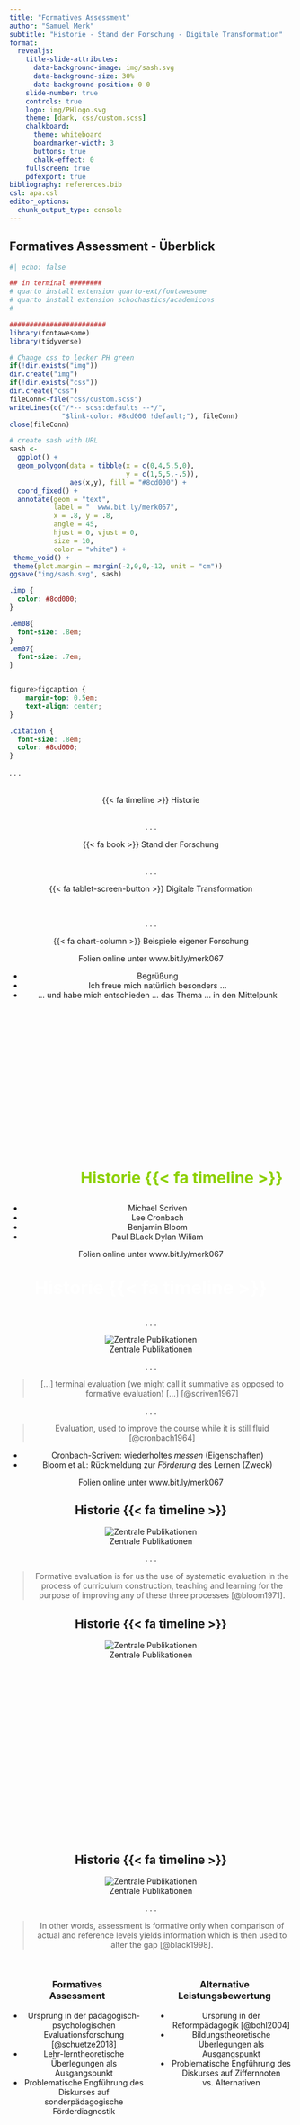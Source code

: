 ```yaml
---
title: "Formatives Assessment"
author: "Samuel Merk"
subtitle: "Historie - Stand der Forschung - Digitale Transformation"
format: 
  revealjs:
    title-slide-attributes:
      data-background-image: img/sash.svg
      data-background-size: 30%
      data-background-position: 0 0
    slide-number: true
    controls: true
    logo: img/PHlogo.svg
    theme: [dark, css/custom.scss]
    chalkboard:
      theme: whiteboard
      boardmarker-width: 3
      buttons: true
      chalk-effect: 0
    fullscreen: true
    pdfexport: true
bibliography: references.bib
csl: apa.csl
editor_options: 
  chunk_output_type: console
---
```



## Formatives Assessment - Überblick {.center}

```r
#| echo: false

## in terminal ########
# quarto install extension quarto-ext/fontawesome
# quarto install extension schochastics/academicons
#

########################
library(fontawesome)
library(tidyverse)

# Change css to lecker PH green
if(!dir.exists("img"))
dir.create("img")
if(!dir.exists("css"))
dir.create("css")
fileConn<-file("css/custom.scss")
writeLines(c("/*-- scss:defaults --*/",
             "$link-color: #8cd000 !default;"), fileConn)
close(fileConn)

# create sash with URL
sash <- 
  ggplot() + 
  geom_polygon(data = tibble(x = c(0,4,5.5,0),
                             y = c(1,5,5,-.5)),
               aes(x,y), fill = "#8cd000") + 
  coord_fixed() +
  annotate(geom = "text", 
           label = "  www.bit.ly/merk067", 
           x = .8, y = .8, 
           angle = 45,
           hjust = 0, vjust = 0,
           size = 10,
           color = "white") +
 theme_void() + 
 theme(plot.margin = margin(-2,0,0,-12, unit = "cm"))
ggsave("img/sash.svg", sash)
```

```css
.imp {
  color: #8cd000;
}

.em08{
  font-size: .8em;
}
.em07{
  font-size: .7em;
}


figure>figcaption {
    margin-top: 0.5em;
    text-align: center;
}

.citation {
  font-size: .8em;
  color: #8cd000;
}
```

. . .

<center>

<br> [{{< fa timeline >}}]{.imp} Historie\
<br>

. . .

<center>

[{{< fa book >}}]{.imp} Stand der Forschung\
<br>

. . .

<center>[{{< fa tablet-screen-button >}}]{.imp} Digitale Transformation</center>
<br>

. . .

<center>[{{< fa chart-column >}}]{.imp} Beispiele eigener Forschung</center>


::: footer
Folien online unter www.bit.ly/merk067
:::

::: notes
* Begrüßung
* Ich freue mich natürlich besonders ...
* ... und habe mich entschieden ... das Thema ... in den Mittelpunk
:::

## <!-- Historie--> {auto-animate="true"}

::: {style="margin-top: 300px; font-size: 2em; font-weight: bold; color:#8cd000; margin-left: 110px;"}
[Historie {{< fa timeline >}}]{.imp}
:::

::: notes
* Michael Scriven
* Lee Cronbach
* Benjamin Bloom
* Paul BLack Dylan Wiliam
:::


::: footer
Folien online unter www.bit.ly/merk067
:::

## <!-- Historie--> {.smaller auto-animate="true"}

::: {style="margin-top: 0px;font-size: 2.3em; font-weight: bold; color:#ffffff; margin-left: 0px;"}
Historie {{< fa timeline >}}
:::

. . . 

<center>
![Zentrale Publikationen](img/timeline_cronbach_scriven.png){fig.align="center"}
</center>

. . . 

> [...] terminal evaluation (we might call it summative as opposed to formative evaluation) [...] [@scriven1967]

. . . 

> Evaluation, used to improve the course while it is still fluid [@cronbach1964]

::: notes
* Cronbach-Scriven: wiederholtes *messen* (Eigenschaften)
* Bloom et al.: Rückmeldung zur *Förderung* des Lernen (Zweck)
:::


::: footer
Folien online unter www.bit.ly/merk067
:::


## Historie {{< fa timeline >}} {.smaller auto-animate="true"}
<center>
![Zentrale Publikationen](img/timeline_bloom2.png){fig.align="center"}
</center>

. . . 

> Formative evaluation is for us the use of systematic evaluation in the process of curriculum construction, teaching and learning for the purpose of improving any of these three processes [@bloom1971].


## Historie {{< fa timeline >}} {.smaller auto-animate="true"}
<center>
![Zentrale Publikationen](img/timeline_misanchuk.png){fig.align="center"}
<script src="https://cdn.wordart.com/wordart.min.js" async defer></script>
<div style="height:300px" data-wordart-src="https://cdn.wordart.com/json/7xj8vm7szv1e"></div>
</center>



## Historie {{< fa timeline >}} {.smaller auto-animate="true"}
<center>
![Zentrale Publikationen](img/timeline_full.png){fig.align="center"}
</center>

. . . 

> In other words, assessment is formative only when comparison of actual and reference levels yields information which is then used to alter the gap [@black1998].


## <!-- Vergleich FA Altern Leistungsbew --> {.smaller .center}
:::: {.columns}

::: {.column width="50%"}
### Formatives <br> Assessment
::: {.fragment fragment-index=2}
* Ursprung in der pädagogisch-psychologischen Evaluationsforschung [@schuetze2018]
* Lehr-lerntheoretische Überlegungen als Ausgangspunkt
* Problematische Engführung des Diskurses auf sonderpädagogische Förderdiagnostik
:::
:::

::: {.column width="50%"}
### Alternative Leistungsbewertung
::: {.fragment fragment-index=1}
* Ursprung in der Reformpädagogik [@bohl2004]
* Bildungstheoretische Überlegungen als Ausgangspunkt
* Problematische Engführung des Diskurses auf Ziffernnoten vs. Alternativen
:::
:::

::::


## <!-- Stand der Forschung --> {auto-animate="true"}

::: {style="margin-top: 262px; font-size: 2.2em; font-weight: bold; color:#8cd000; margin-left: 110px;"}
Stand der Forschung {{< fa book >}}
:::

## <!-- Stand der Forschung --> {.smaller auto-animate="true"}

::: {style="margin-top: 0px;font-size: 2.3em; font-weight: bold; color:#ffffff; margin-left: 0px;"}
Stand der Forschung {{< fa book >}}
:::

<br><br>
<center>
![Merkmale formativen Assessments nach Wiliam und Thompson [-@wiliam2008]](img/state_of_the_art_definition.png){fig.align="center"}
</center>

::: notes
* Schaut man in aktuelle Handbuchartikel ...
* nicht über einzelne Prozessmerkmale oder Zielsetzungen wie bei Scriven und Bloom
* sondern über ein Bündel von Merkmalen 
* das sich aus dem Kartesischen Produkt von Prozessschritten von Feedback mit den Akteuren ergibt.
:::

## Stand der Forschung {{< fa book >}} {.smaller}


### Überblicksarbeiten

:::: {.columns}

::: {.column width="50%"}
* Ältere Metaanalysen [@fuchs1986; @black1998] kommen zu sehr positiven Ergebnissen $(.4<d<.7)$
* Jüngere Überblicksarbeiten sind immer noch positiv aber konservativer [vgl. @dunn2009; @kingston2011; @mclaughlin2017]
* Als Moderatoren werden insbesondere das Fach und die Treatment-Art vorgeschlagen [@kingston2011] 
:::

::: {.column width="50%"}
::: {.fragment fragment-index=1}
```r
#| echo: false
#| fig-height: 5
#| fig-format: "svg"
#| fig-width: 5
#| fig-cap: "[Visualisierung der Effektstärken]{.center}"


library(tidyverse)
library(bayestestR)
library(ggdist)
library(hrbrthemes)

data <- tibble(
  `Summativ_Cohen's d = .4` = distribution_normal(100, 13),
  `Formativ_Cohen's d = .4` = distribution_normal(100, 13 + .4),
  `Summativ_Cohen's d = .7` = distribution_normal(100, 13),
  `Formativ_Cohen's d = .7` = distribution_normal(100, 13 + .7)) %>% 
  gather(Gruppe, Leistung) %>% 
  mutate(Effektstärke = str_sub(Gruppe, -14, -1),
         Gruppe = str_sub(Gruppe, 1, 8))


ggplot(data, aes(Leistung, Gruppe)) +
  #geom_dots(fill = "#8cd00050",
  #          color = "#8cd00000") + 
  stat_halfeye(fill = "#8cd00095",
               color = "white") +
  facet_wrap(~ Effektstärke, ncol = 1) +
  theme_modern_rc() + 
  ylab("") +
  theme(axis.line.x = element_blank(),
        axis.text.x = element_blank(),
        strip.text = element_text(color = "white"))
```
:::
:::

::::

::: notes
* d = .7 --> U3 76% oder Overlap = 73%
* d = .4 --> U3 66% oder Overlap = 84%
* $U_3 = \Phi(d)$
* $Overlap = 2\Phi(\frac{-|d|}{2})$
:::


## <!-- Digitale Transformation --> {auto-animate="true"}

::: {style="margin-top: 262px; font-size: 2.0em; font-weight: bold; color:#8cd000; margin-left: 110px;"}
Digitale Transformation {{< fa tablet-screen-button >}}
:::

## <!-- Digitale Transformation --> {.smaller auto-animate="true"}

::: {style="margin-top: 0px;font-size: 2.3em; font-weight: bold; color:#ffffff; margin-left: 0px;"}
Digitale Transformation {{< fa tablet-screen-button >}}
:::

* **Einerseits** ist digitale Technologie in Unterrichtssettings weder notwendige noch hinreichende Bedingung für (Lern-)Erfolg [@hamilton2016; @scheiter2019]

. . . 

* **Andererseits** sind digitalen Technologien [*Charakteristika*]{.imp} inhärent, welche die Umsetzung von formativem Assessment katalysieren können:
    * [*Echtzeitdatenverarbeitung*]{.imp} $\Rightarrow$ z.B. sofortiges Feedback
    * [*Multimedialität*]{.imp} $\Rightarrow$ z.B. neue Aufgabenformen
    * [*Skalierbarkeit*]{.imp} $\Rightarrow$ z.B. algorithmische Aufgabengenerierung
    * [*Vernetzung*]{.imp} $\Rightarrow$ z.B. zentrale Aufgabendatenbank für ein Bundesland
    * ...


## <!-- Beispiele eigener Forschung --> {auto-animate="true"}

::: {style="margin-top: 262px; font-size: 1.7em; font-weight: bold; color:#8cd000; margin-left: 110px;"}
Beispiele eigener Forschung {{< fa chart-column >}}
:::

## <!-- Studie 1 --> {.center}

![](img/study1.png){width=70% align=center}

## Studie 1 {.smaller .center}

. . . 

### (Explanative) Forschungsfrage

> We focused on how teachers can learn about the strengths and weaknesses of their class performance from statewide test data by investigating how sensitively, efficiently, and accurately they are able to judge the magnitude of mean differences. [@merk2023a]


::: r-stack
![](img/VERA_SS1.png){.fragment width="650"}

![](img/VERA_SS2.png){.fragment width="600"}
:::

. . . 

<center> Beispielrückmeldungen aus VERA 8 [@muller-rosigkeit2021]</center>


## Studie 1: Design & Materials {{< ai open-materials >}} {.smaller}

- Interaktive {{< fa brands r-project >}}-shiny app [@chang2016] mit ökologisch validen Daten [@jager2008]
- Alle in VERA-Rückmeldungen verwendete Grafiktypen in verschiedenen Effektstärken (within-person randomisiert) präsentiert *(stacked, clustered und facetted bar graphs, jitter graphs mit means, beeswarm graphs)*  
[![](img/Figure 1.png){ width="500"}](img/Figure 1.png){preview-link="true"}

. . . 

-   Zwei Ratingaufgaben:
    -   Um **Sensitivität** und **Effektivität** zu messen: *»Hat die dargestellte Klasse schwächer, in etwa gleich oder besser als die Schule bei VERA abgeschnitten?«*
    -   Um **Akkuratheit** zu messen: *»Bitte nehmen Sie, ausgehend von der Experteneinschätzung, eine Einordnung der Ergebnisse vor. \[...\]«*

::: footer
Alle Materialien offen lizensiert auf dem {{< ai osf >}} OSF unter https://osf.io/m2k9b
:::


## <!-- shinyapp -->  {background-iframe="https://sammerk.shinyapps.io/Unterschiede_einschaetzen/" background-interactive="true"}

## Studie 1: Ergebnisse - Akkuratheit 
<center>
![Abbildung aus Merk et al. [-@merk2023a]](img/Figure_8.svg){width=90%}
</center>

## Studie 1: Ergebnisse - Effektivität
<center>
![Abbildung aus Merk et al. [-@merk2023a]](img/Figure_3.png){width=75%}
</center>

## Studie 1: Ergebnisse - Sensitivität {.smaller}
<center>
![Abbildung aus Merk et al. [-@merk2023a]](img/Figure_6.svg){width=46%}
</center>


## Studie 1: Schlussfolgerungen - Limitationen {.smaller .center}
* Schlussfolgerungen:
    * Lehrerinnen und Lehrer nehmen Unterschiede akkurat aber insensitiv wahr
    * Lehrerinnen und Lehrer steigern ihre Effektivität schnell
    * Der Grafiktyp beeinflusst die Sensitivität und Effektivität substantiell

. . . 

* Limitationen:
    * Convenience sample
    * Fokus auf interne Validität. Externe & ökologische Validität eher schwach


## <!-- Studie 2 --> {.center}

![](img/study2.png){width=70% align=center}

## Studie 2: Design & Datengrundlage {.smaller}
### (Explorative) Forschungsfrage
> Wie gehen Lehrkräfte bei der Rezeption von Ergebnissen formativer Assessments vor?

::: r-stack
![](img/mindstepslogo.png){.fragment width="900"}

![](img/mindsteps_auswahl_testart.png){.fragment width="650"}

![](img/mindsteps_ergebnisse_klasse_querschnitt.png){.fragment width="580"}

![](img/mindsteps_ergebnisse_einzelschuelerin.png){.fragment width="390"}
:::

::: footer
Siehe https://mindsteps.ch
:::

## Studie 2: Rezeptionsverläufe 

. . . 

```r
library(visNetwork)
library(readxl)
nodes <- data.frame(id = 1:6, 
                    group = c("Login", "Fehleranalyse", "Abgleich", "Handlungsmaßnahme", "Rezeption der Ergebnisse", "Logout"),
                    label = rep("", 6))
edges <- read_excel("edges_markov.xlsx") %>% 
  filter(as.numeric(label) > .07)

mc_rezeption <- 
visNetwork(nodes, edges, width = "1028px", height = "407px",
           background = "#141414",
           main = list(text = "Custom title",
                          style = "font-family:Roboto; 
                       color:#141414;
                       font-size:1px;
                       text-align:left;"),
           footer = list(text = "Custom title",
                          style = "font-family:Roboto; 
                       color:#141414;
                       font-size:1px;
                       text-align:left;")) %>%
  visGroups(groupname = "Login", shape = "icon", 
            icon = list(code = "f04b", color = "#62DC3A", size = 35),
            font = list(color = "#62DC3A", size = 20, strokeWidth = 1, strokeColor = "#62DC3A")) %>%
  visGroups(groupname = "Fehleranalyse", shape = "icon", 
            icon = list(code = "f1e2", color = "#62DC3A", size = 35),
            font = list(color = "#62DC3A", size = 20, strokeWidth = 1, strokeColor = "#62DC3A")) %>%
  visGroups(groupname = "Abgleich", shape = "icon", 
            icon = list(code = "f0c1", color = "#62DC3A", size = 35),
            font = list(color = "#62DC3A", size = 20, strokeWidth = 1, strokeColor = "#62DC3A")) %>%
  visGroups(groupname = "Handlungsmaßnahme", shape = "icon", 
            icon = list(code = "f277", color = "#62DC3A", size = 35),
            font = list(color = "#62DC3A", size = 20, strokeWidth = 1, strokeColor = "#62DC3A")) %>%
  visGroups(groupname = "Rezeption der Ergebnisse", shape = "icon", 
            icon = list(code = "f080", color = "#62DC3A", size = 35),
             font = list(color = "#62DC3A", size = 20, strokeWidth = 1, strokeColor = "#62DC3A")) %>%
  visGroups(groupname = "Logout", shape = "icon", 
            icon = list(code = "f04d", color = "#62DC3A", size = 30),
            font = list(color = "#62DC3A", size = 20, strokeWidth = 1, strokeColor = "#62DC3A")) %>%
  visOptions(highlightNearest = list(enabled =TRUE, degree = 0)) %>% 
  visLegend(width = .25, zoom = F, stepY = 80) %>%
  visLayout(randomSeed = 423) %>% # 364 bei filter .15  #25235 bei filter.0
  visPhysics(solver = "repulsion") %>% 
  visEdges(color = list(color = "#5B5B5B",highlight = "#8cd000"),
           font = list(color = "#5B5B5B", 
                       highlight = "#8cd000",
                       size = 16,
                       strokeWidth = 0,
                       strokeColor = "white",
                       vadjust = 10)) %>% 
  addFontAwesome()

widgetframe::frameWidget(mc_rezeption, height = 550)
```

## Studie 2: Schlussfolgerung - Limitationen {.smaller .center}
* Schlussfolgerung
   * Hypothese: Fehleranalyse stellt zentrale Heuristik für Interpretation und Reflektion dar

. . . 

* Limitationen:
    * Zu kleine Stichprobe für Hidden Markov Chain Modelling
    * Aufgrund des Designs keine Explanantion möglich


## <!-- Studie 3 --> {.center}

![](img/study3.png){width=70% align=center}

## Studie 3: Design {.smaller}
### (Explanative) Forschungsfrage:
> Kann Active Retrieval Practice [@yang2021] durch parametrisierte Aufgaben gefördert werden?

<br>

### Design:
* Within-Person Experiment: 6 Themenblöcke 
<br>
![](img/design_study3.png){width=90% align=center}

## Studie 3: Materials {.smaller}
::: {.panel-tabset}


### Beispiel 1
:::: {.columns}

::: {.column width="50%"}
<iframe id="aufgabe1" src="https://sammerk.shinyapps.io/Skalenniveau_erkennen_mitParameter/" allowfullscreen="" mozallowfullscreen="" webkitallowfullscreen="" id="iframe_container" frameborder="0" ></iframe>
</center>
<style>
#aufgabe1 { height: 480px; width: 480px; margin-top: 0.0cm; border:0px;}
</style> 
:::

::: {.column width="50%"}
<iframe id="aufgabe4" src="https://sammerk.shinyapps.io/Skalenniveau_erkennen_ohneParameter/" allowfullscreen="" mozallowfullscreen="" webkitallowfullscreen="" id="iframe_container" frameborder="0" ></iframe>
</center>
<style>
#aufgabe4 { height: 480px; width: 480px; margin-top: 0.0cm; border:0px;}
</style> 
:::

::::



### Beispiel 2
:::: {.columns}

::: {.column width="50%"}
<iframe id="aufgabe3" src="https://sammerk.shinyapps.io/Streuung_VERA_graph_mitParameter/" allowfullscreen="" mozallowfullscreen="" webkitallowfullscreen="" id="iframe_container" frameborder="0" ></iframe>
</center>
<style>
#aufgabe3 { height: 480px; width: 480px; margin-top: 0.0cm; border:0px;}
</style> 
:::

::: {.column width="50%"}
<iframe id="aufgabe4" src="https://sammerk.shinyapps.io/Streuung_VERA_graph_ohneParameter/" allowfullscreen="" mozallowfullscreen="" webkitallowfullscreen="" id="iframe_container" frameborder="0" ></iframe>
</center>
<style>
#aufgabe4 { height: 480px; width: 480px; margin-top: 0.0cm; border:0px;}
</style> 
:::

::::


### Beispiel 3
:::: {.columns}

::: {.column width="50%"}
<iframe id="aufgabe5" src="https://sammerk.shinyapps.io/Interpret_d_BF_mitParameter" allowfullscreen="" mozallowfullscreen="" webkitallowfullscreen="" id="iframe_container" frameborder="0" ></iframe>
</center>
<style>
#aufgabe5 { height: 480px; width: 480px; margin-top: 0.0cm; border:0px;}
</style> 
:::

::: {.column width="50%"}
<iframe id="aufgabe6" src="https://sammerk.shinyapps.io/Interpret_d_BF_ohneParameter" allowfullscreen="" mozallowfullscreen="" webkitallowfullscreen="" id="iframe_container" frameborder="0" ></iframe>
</center>
<style>
#aufgabe6 { height: 480px; width: 480px; margin-top: 0.0cm; border:0px;}
</style> 
:::

::::

:::

## Studie 3: (Erste) Ergebnisse {.smaller}
```r
#| cache: true
#| echo: false
#| results: hide
#| out-height: 500px
library(googledrive)   # used to isolate file ID from URL
library(googlesheets4)
library(tidyverse)
library(hrbrthemes)
## will be very useful for, say, use in a Shiny app
gs4_deauth()
data <- 
  read_sheet(
  "1AZf7EQk-M2Wgej3WJXG1J2xRdql8b7Xiq0SvIiZogUo",
  sheet = 1,
  col_names = c("PID",
                "Aufgabe",
                "UV",
                LETTERS[4:9])) %>%
  mutate(PID_num_logical = grepl("^[[:digit:]]+$", PID)) %>%
  filter(PID_num_logical == T &
           !PID %in% c("228", "224", "630")) %>%  # Caro, Linda, Samuel
  select(PID, Aufgabe, UV) %>% 
  full_join(
  read_sheet(
  "1AZf7EQk-M2Wgej3WJXG1J2xRdql8b7Xiq0SvIiZogUo",
  sheet = 2,
  col_names = c("PID",
                "Aufgabe",
                "UV",
                LETTERS[4:11])) %>%
  mutate(PID_num_logical = grepl("^[[:digit:]]+$", PID)) %>%
  filter(PID_num_logical == T &
           !PID %in% c("228", "224", "630")) %>%  # Caro, Linda, Samuel
  select(PID, Aufgabe, UV)
  )



plot01_study3 <- 
  data %>% 
  filter(UV != "guessing") %>% 
  group_by(PID, UV) %>% 
  summarize(`Anzahl bearbeiteter Aufgaben` = n()) %>% 
  ungroup() %>% 
  mutate(UV = ifelse(UV == "repeatable_and_parametrized",
                     "Parametrisierte\nAufgabe",
                     "Nicht\nparametrisierte\nAufgabe")) %>% 
  ggplot(aes(UV, `Anzahl bearbeiteter Aufgaben`, group = PID)) +
  geom_line(alpha = .2, color = "#8cd000") +
  theme_modern_rc() +
  ggtitle("Nutzungshäufigkeit", "Alle Daten") +
  theme(plot.margin = unit(c(.2, .2, .2, .2), "cm")) +
  xlab("")
  
plot02_study3 <- 
  data %>% 
  filter(UV != "guessing") %>% 
  group_by(PID, UV) %>% 
  summarize(`Anzahl bearbeiteter Aufgaben` = n()) %>% 
  ungroup() %>% 
 mutate(UV = ifelse(UV == "repeatable_and_parametrized",
                     "Parametrisierte\nAufgabe",
                     "Nicht\nparametrisierte\nAufgabe")) %>% 
  ggplot(aes(UV, `Anzahl bearbeiteter Aufgaben`, group = PID)) +
  geom_line(alpha = .3, color = "#8cd000") +
  theme_modern_rc() +
  theme(plot.margin = unit(c(.2, .2, .2, .2), "cm")) +
  coord_cartesian(ylim = c(14,200)) +
  ggtitle("Nutzungshäufigkeit", "14 < Aufgaben < 200") +
  xlab("")
  
ggsave(plot = plot01_study3, 
       "img/plot01_study3.png",
       height = 6,
       width = 6/1.55,
       dpi = 600)

ggsave(plot = plot02_study3, 
       "img/plot02_study3.png",
       height = 6,
       width = 6/1.55,
       dpi = 600)

effsize_gr14 <-
  effsize::cliff.delta(
    N ~ UV,
    data = data %>%
      filter(UV != "guessing") %>%
      group_by(PID, UV) %>%
      summarize(N = n()) %>%
      ungroup() %>%
      filter(N > 14)
  )

BF_gr14 <-
  BayesFactor::extractBF(
  BayesFactor::ttestBF(
    formula = N ~ UV,
    data = data %>%
      filter(UV != "guessing") %>%
      group_by(PID, UV) %>%
      summarize(N = n()) %>%
      ungroup() %>%
      filter(N > 14)
  ))
```

:::: {.columns}

::: {.column width="33%"}
![](img/plot01_study3.png){width=95% align=center}
:::

::: {.column width="33%"}
:::

::: {.column width="33%"}

:::

::::

## Studie 3: (Erste) Ergebnisse
:::: {.columns}

::: {.column width="33%"}
![](img/plot01_study3.png){width=95% align=center}
:::

::: {.column width="33%"}
![](img/plot02_study3.png){width=95% align=center}
:::

::: {.column width="33%"}
<br><br><br>
Effektstärke~A>14~: <br>
$r_{rb}=$ `r effsize_gr14$estimate %>% round(2)` <br><br>


Inferenzstatistik~A>14~:  <br>
$BF_{10} > 1000$ 
:::

::::

## Formatives Assessment - Rückblick {.center}
<center>
<br> [{{< fa timeline >}}]{.imp} Historie\
<br>
<center>
[{{< fa book >}}]{.imp} Stand der Forschung\
<br>
<center>[{{< fa tablet-screen-button >}}]{.imp} Digitale Transformation</center>
<br>
<center>[{{< fa chart-column >}}]{.imp} Beispiele eigener Forschung</center>



## [Herzlichen Dank für Ihre Aufmerksamkeit!]{.imp} {.center}

## <!--Meme-->{background-image="img/meme.jpg" background-size="contain"}

## <!--Hattie Model-->{background-image="img/feedbackmodel_hattietimperley.png" background-size="contain"}

## Literatur {.smaller}
